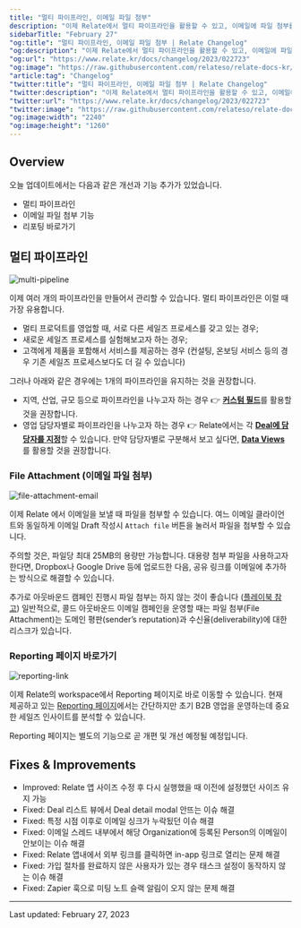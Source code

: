 ```yaml
---
title: "멀티 파이프라인, 이메일 파일 첨부"
description: "이제 Relate에서 멀티 파이프라인을 활용할 수 있고, 이메일에 파일 첨부를 할 수 있습니다."
sidebarTitle: "February 27"
"og:title": "멀티 파이프라인, 이메일 파일 첨부 | Relate Changelog"
"og:description": "이제 Relate에서 멀티 파이프라인을 활용할 수 있고, 이메일에 파일 첨부를 할 수 있습니다."
"og:url": "https://www.relate.kr/docs/changelog/2023/022723"
"og:image": "https://raw.githubusercontent.com/relateso/relate-docs-kr/main/docs/images/changelog/file-attachment-email.png"
"article:tag": "Changelog"
"twitter:title": "멀티 파이프라인, 이메일 파일 첨부 | Relate Changelog"
"twitter:description": "이제 Relate에서 멀티 파이프라인을 활용할 수 있고, 이메일에 파일 첨부를 할 수 있습니다."
"twitter:url": "https://www.relate.kr/docs/changelog/2023/022723"
"twitter:image": "https://raw.githubusercontent.com/relateso/relate-docs-kr/main/docs/images/changelog/file-attachment-email.png"
"og:image:width": "2240"
"og:image:height": "1260"
---
```


## Overview
오늘 업데이트에서는 다음과 같은 개선과 기능 추가가 있었습니다.

* 멀티 파이프라인
* 이메일 파일 첨부 기능
* 리포팅 바로가기

## 멀티 파이프라인

![multi-pipeline](/docs/images/changelog/multi-pipeline.png)

이제 여러 개의 파이프라인을 만들어서 관리할 수 있습니다. 멀티 파이프라인은 이럴 때 가장 유용합니다.

- 멀티 프로덕트를 영업할 때, 서로 다른 세일즈 프로세스를 갖고 있는 경우;
- 새로운 세일즈 프로세스를 실험해보고자 하는 경우;
- 고객에게 제품을 포함해서 서비스를 제공하는 경우 (컨설팅, 온보딩 서비스 등의 경우 기존 세일즈 프로세스보다도 더 길 수 있습니다)

그러나 아래와 같은 경우에는 1개의 파이프라인을 유지하는 것을 권장합니다.

- 지역, 산업, 규모 등으로 파이프라인을 나누고자 하는 경우 👉 [**커스텀 필드**](https://www.relate.kr/docs/features/custom-fields)를 활용할 것을 권장합니다.
- 영업 담당자별로 파이프라인을 나누고자 하는 경우 👉 Relate에서는 각 [**Deal에 담당자를 지정**](https://www.relate.kr/docs/features/deal-pipeline)할 수 있습니다. 만약 담당자별로 구분해서 보고 싶다면, [**Data Views**](https://www.relate.kr/docs/features/filtering-views#data-views)를 활용할 것을 권장합니다.

### File Attachment (이메일 파일 첨부)

![file-attachment-email](/docs/images/changelog/file-attachment-email.png)

이제 Relate 에서 이메일을 보낼 때 파일을 첨부할 수 있습니다. 여느 이메일 클라이언트와 동일하게 이메일 Draft 작성시 `Attach file` 버튼을 눌러서 파일을 첨부할 수 있습니다.

주의할 것은, 파일당 최대 25MB의 용량만 가능합니다. 대용량 첨부 파일을 사용하고자 한다면, Dropbox나 Google Drive 등에 업로드한 다음, 공유 링크를 이메일에 추가하는 방식으로 해결할 수 있습니다.

추가로 아웃바운드 캠페인 진행시 파일 첨부는 하지 않는 것이 좋습니다 ([플레이북 참고](https://www.relate.kr/docs/playbook/outbound-sales#)) 일반적으로, 콜드 아웃바운드 이메일 캠페인을 운영할 때는 파일 첨부(File Attachment)는 도메인 평판(sender’s reputation)과 수신율(deliverability)에 대한 리스크가 있습니다.

### Reporting 페이지 바로가기

![reporting-link](/docs/images/changelog/reporting-link.png)

이제 Relate의 workspace에서 Reporting 페이지로 바로 이동할 수 있습니다. 현재 제공하고 있는 [Reporting 페이지](https://www.relate.kr/docs/features/reporting)에서는 간단하지만 초기 B2B 영업을 운영하는데 중요한 세일즈 인사이트를 분석할 수 있습니다.

<Tip>Reporting 페이지는 별도의 기능으로 곧 개편 및 개선 예정될 예정입니다.</Tip>


## Fixes & Improvements
- Improved: Relate 앱 사이즈 수정 후 다시 실행했을 때 이전에 설정했던 사이즈 유지 가능
- Fixed: Deal 리스트 뷰에서 Deal detail modal 안뜨는 이슈 해결
- Fixed: 특정 시점 이후로 이메일 싱크가 누락됬던 이슈 해결
- Fixed: 이메일 스레드 내부에서 해당 Organization에 등록된 Person의 이메일이 안보이는 이슈 해결
- Fixed: Relate 앱내에서 외부 링크를 클릭하면 in-app 링크로 열리는 문제 해결
- Fixed: 가입 절차를 완료하지 않은 사용자가 있는 경우 태스크 설정이 동작하지 않는 이슈 해결
- Fixed: Zapier 훅으로 미팅 노트 슬랙 알림이 오지 않는 문제 해결

---

Last updated: February 27, 2023